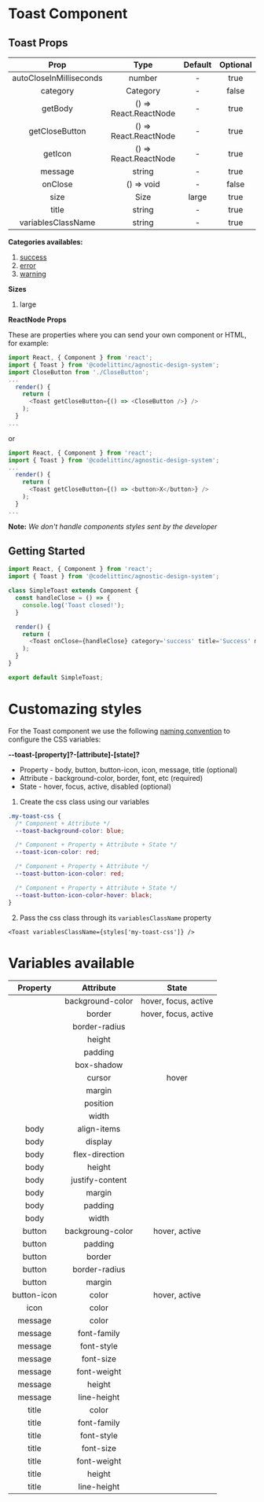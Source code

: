 # Toast Component

## Toast Props

|          Prop           |         Type          | Default | Optional |
| :---------------------: | :-------------------: | :-----: | :------: |
| autoCloseInMilliseconds |        number         |    -    |   true   |
|        category         |       Category        |    -    |  false   |
|         getBody         | () => React.ReactNode |    -    |   true   |
|     getCloseButton      | () => React.ReactNode |    -    |   true   |
|         getIcon         | () => React.ReactNode |    -    |   true   |
|         message         |        string         |    -    |   true   |
|         onClose         |      () => void       |    -    |  false   |
|          size           |         Size          |  large  |   true   |
|          title          |        string         |    -    |   true   |
|   variablesClassName    |        string         |    -    |   true   |

**Categories availables:**

1.  [success](https://design-system.codelitt.dev/?path=/story/components-toast--success)
2.  [error](https://design-system.codelitt.dev/?path=/story/components-toast--error)
3.  [warning](https://design-system.codelitt.dev/?path=/story/components-toast--warning)

**Sizes**

1. large

**ReactNode Props**

These are properties where you can send your own component or HTML, for example:

```javascript
import React, { Component } from 'react';
import { Toast } from '@codelittinc/agnostic-design-system';
import CloseButton from './CloseButton';
...
  render() {
    return (
      <Toast getCloseButton={() => <CloseButton />} />
    );
  }
...
```

or

```javascript
import React, { Component } from 'react';
import { Toast } from '@codelittinc/agnostic-design-system';
...
  render() {
    return (
      <Toast getCloseButton={() => <button>X</button>} />
    );
  }
...

```

**Note:** _We don't handle components styles sent by the developer_

## Getting Started

```javascript
import React, { Component } from 'react';
import { Toast } from '@codelittinc/agnostic-design-system';

class SimpleToast extends Component {
  const handleClose = () => {
    console.log('Toast closed!');
  }

  render() {
    return (
      <Toast onClose={handleClose} category='success' title='Success' message='This is a success toast!' />
    );
  }
}

export default SimpleToast;

```

# Customazing styles

For the Toast component we use the following [naming convention](https://design-system.codelitt.dev/?path=/story/welcome-customizing-styles--page) to configure the CSS variables:

**--toast-[property]?-[attribute]-[state]?**

- Property - body, button, button-icon, icon, message, title (optional)
- Attribute - background-color, border, font, etc (required)
- State - hover, focus, active, disabled (optional)

1. Create the css class using our variables

```css
.my-toast-css {
  /* Component + Attribute */
  --toast-background-color: blue;

  /* Component + Property + Attribute + State */
  --toast-icon-color: red;

  /* Component + Property + Attribute */
  --toast-button-icon-color: red;

  /* Component + Property + Attribute + State */
  --toast-button-icon-color-hover: black;
}
```

2. Pass the css class through its `variablesClassName` property

`<Toast variablesClassName={styles['my-toast-css']} />`

# Variables available

|  Property   |    Attribute     |        State         |
| :---------: | :--------------: | :------------------: |
|             | background-color | hover, focus, active |
|             |      border      | hover, focus, active |
|             |  border-radius   |                      |
|             |      height      |                      |
|             |     padding      |                      |
|             |    box-shadow    |                      |
|             |      cursor      |        hover         |
|             |      margin      |                      |
|             |     position     |                      |
|             |      width       |                      |
|    body     |   align-items    |                      |
|    body     |     display      |                      |
|    body     |  flex-direction  |                      |
|    body     |      height      |                      |
|    body     | justify-content  |                      |
|    body     |      margin      |                      |
|    body     |     padding      |                      |
|    body     |      width       |                      |
|   button    | backgroung-color |    hover, active     |
|   button    |     padding      |                      |
|   button    |      border      |                      |
|   button    |  border-radius   |                      |
|   button    |      margin      |                      |
| button-icon |      color       |    hover, active     |
|    icon     |      color       |                      |
|   message   |      color       |                      |
|   message   |   font-family    |                      |
|   message   |    font-style    |                      |
|   message   |    font-size     |                      |
|   message   |   font-weight    |                      |
|   message   |      height      |                      |
|   message   |   line-height    |                      |
|    title    |      color       |                      |
|    title    |   font-family    |                      |
|    title    |    font-style    |                      |
|    title    |    font-size     |                      |
|    title    |   font-weight    |                      |
|    title    |      height      |                      |
|    title    |   line-height    |                      |

